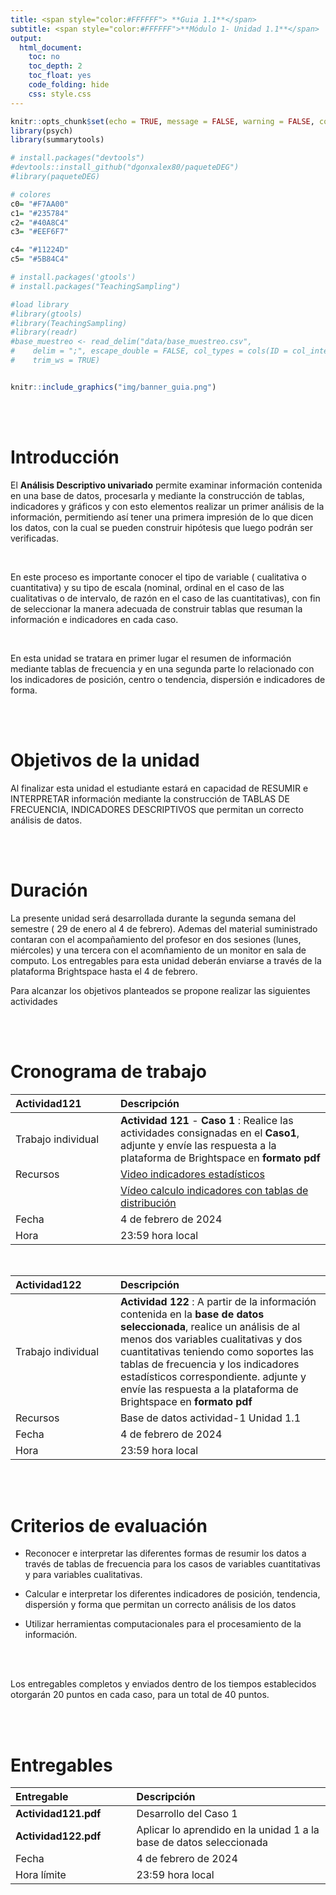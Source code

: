 ```yaml
---
title: <span style="color:#FFFFFF"> **Guia 1.1**</span>  
subtitle: <span style="color:#FFFFFF">**Módulo 1- Unidad 1.1**</span> 
output:
  html_document:
    toc: no
    toc_depth: 2
    toc_float: yes
    code_folding: hide
    css: style.css
---    
```


```r
knitr::opts_chunk$set(echo = TRUE, message = FALSE, warning = FALSE, comment = NA)
library(psych)
library(summarytools)

# install.packages("devtools")
#devtools::install_github("dgonxalex80/paqueteDEG")
#library(paqueteDEG)

# colores
c0= "#F7AA00"
c1= "#235784"
c2= "#40A8C4"
c3= "#EEF6F7"

c4= "#11224D"
c5= "#5B84C4"

# install.packages('gtools')
# install.packages("TeachingSampling")

#load library
#library(gtools)
#library(TeachingSampling)
#library(readr)
#base_muestreo <- read_delim("data/base_muestreo.csv", 
#    delim = ";", escape_double = FALSE, col_types = cols(ID = col_integer()), 
#    trim_ws = TRUE)



```

```r
knitr::include_graphics("img/banner_guia.png")
```
<br/><br/>

# **Introducción**

El **Análisis Descriptivo univariado** permite examinar información contenida en una base de datos, procesarla y mediante la construcción de tablas, indicadores y gráficos y con esto elementos realizar un primer análisis de la información, permitiendo así tener una primera impresión de lo que dicen los datos, con la cual se pueden construir hipótesis que luego podrán ser verificadas.

<br/>

En este proceso es importante conocer el tipo de variable ( cualitativa o cuantitativa) y su tipo de escala (nominal, ordinal en el caso de las cualitativas o de intervalo, de razón en el caso de las cuantitativas), con fin de seleccionar la manera adecuada de construir tablas que resuman la información e indicadores en cada caso.

<br/>

En esta unidad se tratara en primer lugar el resumen de información mediante tablas de frecuencia y en una segunda parte lo relacionado con los indicadores de posición, centro o tendencia, dispersión e indicadores de forma.

<br/><br/>

# **Objetivos de la unidad**

Al finalizar esta unidad el estudiante estará en capacidad de RESUMIR e INTERPRETAR información mediante la construcción de TABLAS DE FRECUENCIA, INDICADORES DESCRIPTIVOS que permitan un correcto análisis de datos.

<br/><br/>

# **Duración**

La presente unidad será desarrollada durante la segunda semana del semestre ( 29 de enero al 4 de febrero). Ademas del material suministrado contaran con el acompañamiento del profesor en dos sesiones (lunes, miércoles) y una tercera con el acomñamiento de un monitor en sala de computo.  Los entregables para esta unidad deberán enviarse a través de la plataforma Brightspace hasta el 4 de febrero.

Para alcanzar los objetivos planteados se propone realizar las siguientes actividades


<br/><br/>

# **Cronograma de trabajo**


|Actividad121   | Descripción                    | 
|:--------------|:-----------------------------  |
|Trabajo individual| **Actividad 121** - **Caso 1** :  Realice las actividades consignadas en el **Caso1**, adjunte y envíe las respuesta a la plataforma de Brightspace en **formato pdf** |
|Recursos       |[Video indicadores estadísticos](https://youtu.be/dWVs-M7oCh4)         |
|| [Vídeo calculo indicadores con tablas de distribución](https://youtu.be/n2UCDZNncls)|
| Fecha         | 4 de febrero de 2024          |
| Hora          | 23:59 hora local                        |

<br/> 

|Actividad122   | Descripción                    | 
|:--------------|:-----------------------------  |
|Trabajo individual|**Actividad 122** :  A partir de la información contenida en la **base de datos seleccionada**, realice un análisis de al menos dos variables cualitativas y dos cuantitativas teniendo como soportes las tablas de frecuencia y los indicadores estadísticos correspondiente. adjunte y envíe las respuesta a la plataforma de Brightspace en **formato pdf**|
|Recursos| Base de datos actividad-1 Unidad 1.1|
|Fecha          | 4 de febrero de 2024 |
|Hora           |  23:59 hora local   |


<br/><br/>

# **Criterios de evaluación**

+ Reconocer e interpretar las diferentes formas de resumir los datos a través de tablas de frecuencia para los casos de variables cuantitativas y para variables cualitativas.

+ Calcular e interpretar los diferentes indicadores de posición, tendencia, dispersión y forma que permitan un correcto análisis de los datos

+ Utilizar herramientas computacionales para el procesamiento de la información.

<br/> <br/> 

Los entregables completos y enviados dentro de los tiempos establecidos otorgarán 20 puntos en cada caso, para un total de 40 puntos.

<br/><br/>

# **Entregables** 

| Entregable         |  Descripción                   |
|:-------------------|:-------------------------------|
|**Actividad121.pdf**|  Desarrollo del Caso 1         |
|**Actividad122.pdf**|  Aplicar lo aprendido en la unidad 1 a la base de datos seleccionada |
|Fecha               |4 de febrero  de 2024           | 
|Hora límite         | 23:59  hora  local             |


